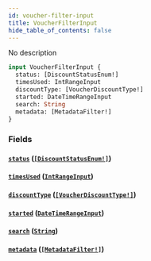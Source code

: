 ```yaml
---
id: voucher-filter-input
title: VoucherFilterInput
hide_table_of_contents: false
---
```


No description

```graphql
input VoucherFilterInput {
  status: [DiscountStatusEnum!]
  timesUsed: IntRangeInput
  discountType: [VoucherDiscountType!]
  started: DateTimeRangeInput
  search: String
  metadata: [MetadataFilter!]
}
```

### Fields

#### [`status`](#) ([`[DiscountStatusEnum!]`](../../../developer/api-reference/enums/discount-status-enum))

#### [`timesUsed`](#) ([`IntRangeInput`](../../../developer/api-reference/inputs/int-range-input))

#### [`discountType`](#) ([`[VoucherDiscountType!]`](../../../developer/api-reference/enums/voucher-discount-type))

#### [`started`](#) ([`DateTimeRangeInput`](../../../developer/api-reference/inputs/date-time-range-input))

#### [`search`](#) ([`String`](../../../developer/api-reference/scalars/string))

#### [`metadata`](#) ([`[MetadataFilter!]`](../../../developer/api-reference/inputs/metadata-filter))
